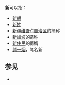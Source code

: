 {{Wiktionary|新}}
'''新'''可以指：
* [[新朝|新朝]]
* [[新姓|新姓]]
* [[新疆维吾尔自治区|新疆维吾尔自治区]]的简称
* [[新加坡|新加坡]]的简称
* [[新住民|新住民]]的簡稱
* [[颜一烟|颜一烟]]，笔名新

== 参见 ==
* {{lookfrom|新}}

{{disambig|Cat=一字消歧义|X新}}